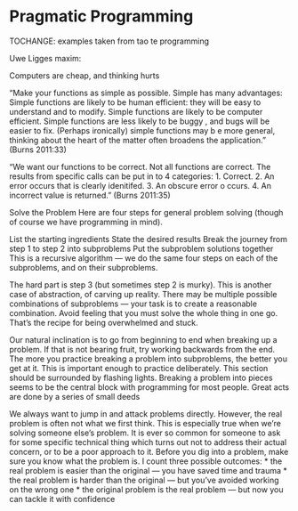 Pragmatic Programming
========================================================

TOCHANGE: examples taken from tao te programming

Uwe Ligges maxim:

Computers are cheap, and thinking hurts

"Make your functions as simple as possible. Simple has many advantages: Simple functions are likely to be human efficient: they will be easy to understand and to modify. Simple functions are likely to be computer efficient. Simple functions are less likely to be buggy , and bugs will be easier to fix. (Perhaps ironically) simple functions may b e more general, thinking about the heart of the matter often broadens the application." (Burns 2011:33)

"We want our functions to be correct. Not all functions are correct. The results from specific calls can be put in to 4 categories: 
1. Correct. 
2. An error occurs that is clearly idenitifed. 
3. An obscure error o ccurs. 
4. An incorrect value is returned." (Burns 2011:35)

Solve the Problem Here are four steps for general problem solving (though of course we have programming in mind). 

List the starting ingredients 
State the desired results 
Break the journey from step 1 to step 2 into subproblems 
Put the subproblem solutions together 
This is a recursive algorithm --- we do the same four steps on each of the subproblems, and on their subproblems.

The hard part is step 3 (but sometimes step 2 is murky). This is another case of abstraction, of carving up reality. There may be multiple possible combinations of subproblems --- your task is to create a reasonable combination. Avoid feeling that you must solve the whole thing in one go. That's the recipe for being overwhelmed and stuck.

Our natural inclination is to go from beginning to end when breaking up a problem. If that is not bearing fruit, try working backwards from the end. The more you practice breaking a problem into subproblems, the better you get at it. This is important enough to practice deliberately. This section should be surrounded by flashing lights. Breaking a problem into pieces seems to be the central block with programming for most people. Great acts are done by a series of small deeds

We always want to jump in and attack problems directly. However, the real problem is often not what we first think. This is especially true when we're solving someone else's problem. It is ever so common for someone to ask for some specific technical thing which turns out not to address their actual concern, or to be a poor approach to it. Before you dig into a problem, make sure you know what the problem is. 
I count three possible outcomes: 
* the real problem is easier than the original --- you have saved time and trauma 
* the real problem is harder than the original --- but you've avoided working on the wrong one 
* the original problem is the real problem --- but now you can tackle it with confidence